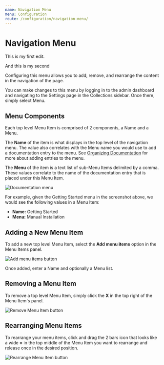 ```yaml
---
name: Navigation Menu
menu: Configuration
route: /configuration/navigation-menu/
---
```

# Navigation Menu

This is my first edit.



And this is my second

Configuring this menu allows you to add, remove, and rearrange the content in the navigation of the page.

You can make changes to this menu by logging in to the admin dashboard and navigating to the Settings page in the Collections sidebar. Once there, simply select Menu.

## Menu Components

Each top level Menu Item is comprised of 2 components, a Name and a Menu.

The **Name** of the item is what displays in the top level of the navigation menu. The value also correlates with the Menu name you would use to add a documentation entry to the menu. See [Organizing Documentation](/configuration/organizing-documentation/) for more about adding entries to the menu.

The **Menu** of the item is a text list of sub-Menu Items delimited by a comma. These values correlate to the name of the documentation entry that is placed under this Menu Item.

![Documentation menu](/images/uploads/menu-example.jpg)

For example, given the Getting Started menu in the screenshot above, we would see the following values in a Menu Item:

* **Name:** Getting Started
* **Menu:** Manual Installation

## Adding a New Menu Item

To add a new top level Menu Item, select the **Add menu items** option in the Menu Items panel.

![Add menu items button](/images/uploads/new-menu-item.jpg)

Once added, enter a Name and optionally a Menu list.

## Removing a Menu Item

To remove a top level Menu Item, simply click the **X** in the top right of the Menu Item's panel.

![Remove Menu Item button](/images/uploads/remove-menu-item.jpg)

## Rearranging Menu Items

To rearrange your menu items, click and drag the 2 bars icon that looks like a wide **\=** in the top middle of the Menu Item you want to rearrange and release once in the desired position.

![Rearrange Menu Item button](/images/uploads/rearrange-menu-item.jpg)